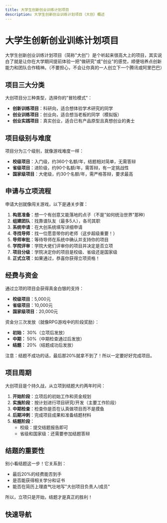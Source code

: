 ```yaml
---
title: 大学生创新创业训练计划项目
description: 大学生创新创业训练计划项目（大创）概述
---
```


# 大学生创新创业训练计划项目

大学生创新创业训练计划项目（简称"大创"）是个听起来很高大上的项目，其实说白了就是让你在大学期间提前体验一把"做研究"或"创业"的感觉，顺便培养点创新能力和团队合作精神。（不要担心，不会让你真的一人创立下一个腾讯或阿里巴巴）

## 项目三大分类

大创项目分三种类型，选择你的"冒险模式"：

- **创新训练项目**：科研向，适合想体验学术研究的同学
- **创业训练项目**：创业向，适合想当老板的同学（模拟版）
- **创业实践项目**：真实创业，适合已有产品原型且真想创业的勇士

## 项目级别与难度

项目分为三个级别，就像游戏难度一样：

- **校级项目**：入门级，约360个名额/年，结题相对简单，无需答辩
- **省级项目**：进阶级，约90个名额/年，需答辩，有一定挑战性
- **国家级项目**：大佬级，约30个名额/年，需严格答辩，要求最高

## 申请与立项流程

申请大创就像闯关游戏，以下是通关步骤：

1. **构思准备**：想一个有创意又能落地的点子（不是"如何统治世界"那种）
2. **组建团队**：找靠谱队友（最多5人），各司其职
3. **系统申请**：在大创系统填写详细申请
4. **寻找导师**：找一位愿意带你的老师（这步超级重要！）
5. **导师审批**：等待导师在系统中确认并支持你的项目
6. **学院评审**：学院大佬们评审你的项目并决定是否立项
7. **项目分级**：学院决定你的项目是校级、省级还是国家级
8. **正式立项**：如果通过，恭喜你获得立项资格！

## 经费与资金

通过立项的项目会获得真金白银的支持：

- **校级项目**：5,000元
- **省级项目**：10,000元
- **国家级项目**：20,000元

资金分三次发放（就像RPG游戏中的阶段奖励）：
- **初始：** 30%（立项后发放）
- **中期：** 50%（中期检查通过后发放）
- **结题：** 20%（结题成功后发放）

注意：结题不成功的话，最后那20%就拿不到了！所以一定要好好完成项目。

## 项目周期

大创项目是个持久战，从立项到结题大约两年时间：

1. **开始阶段**：立项后的初始工作和资金规划
2. **实施阶段**：按计划进行项目研究/开发（主要工作阶段）
3. **中期检查**：检查你是否在认真做项目而不是摸鱼
4. **后期冲刺**：完成项目成果和准备结题材料
5. **结题阶段**：
   - 校级：提交结题报告即可
   - 省级和国家级：还需要参加结题答辩

## 结题的重要性

别小看结题这一步！它关系到：
- 最后20%的经费能否到手
- 是否能获得相关学分和证书
- 能否在简历上理直气壮地写"大创项目负责人/成员"

所以，立项只是开始，结题才是真正的胜利！

## 快速导航

<Cards>
  <Card title="项目详细介绍" href="/zh/docs/01-project-application/01-innovation-program/01-introduction" />
  <Card title="申请流程详解" href="/zh/docs/01-project-application/01-innovation-program/02-application" />
  <Card title="中期检查指南" href="/zh/docs/01-project-application/01-innovation-program/03-midterm" />
  <Card title="结题报告攻略" href="/zh/docs/01-project-application/01-innovation-program/04-final-report" />
  <Card title="经费使用与报销" href="/zh/docs/01-project-application/01-innovation-program/05-funding" />
  <Card title="报销最速指南" href="/zh/docs/01-project-application/01-innovation-program/06-quick-reimbursement" />
</Cards> 